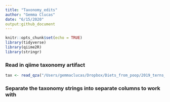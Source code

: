 ```yaml
---
title: "Taxonomy_edits"
author: "Gemma Clucas"
date: "6/15/2020"
output:github_document
---
```


```r
knitr::opts_chunk$set(echo = TRUE)
library(tidyverse)
library(qiime2R)
library(stringr)
```

### Read in qiime taxonomy artifact

```r
tax <- read_qza("/Users/gemmaclucas/Dropbox/Diets_from_poop/2019_terns_puffins_fecal_data_analysis/MiFish/final_taxonomy_superblast/superblast_taxonomy.qza")
```

### Separate the taxonomy strings into separate columns to work with



